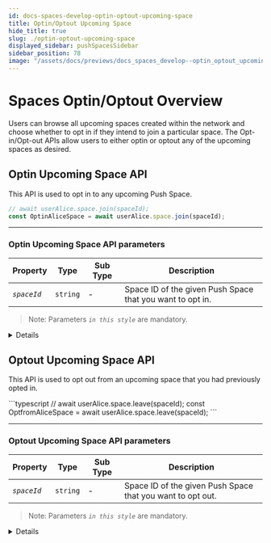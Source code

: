 ```yaml
---
id: docs-spaces-develop-optin-optout-upcoming-space
title: Optin/Optout Upcoming Space
hide_title: true
slug: ./optin-optout-upcoming-space
displayed_sidebar: pushSpacesSidebar
sidebar_position: 78
image: "/assets/docs/previews/docs_spaces_develop--optin_optout_upcoming_space.png"
---
```


# Spaces Optin/Optout Overview

Users can browse all upcoming spaces created within the network and choose whether to opt in if they intend to join a particular space. The Opt-in/Opt-out APIs allow users to either optin or optout any of the upcoming spaces as desired.

<head>
  <title>Optin/Optout Upcoming Space | Push Spaces | Push Documentation</title>
</head>


## Optin Upcoming Space API

This API is used to opt in to any upcoming Push Space.

<Tabs className="codetabs" groupId="code-examples">
  <TabItem value="js" attributes={{className: "codetab js"}} default>

```typescript
// await userAlice.space.join(spaceId);
const OptinAliceSpace = await userAlice.space.join(spaceId);
```

  </TabItem>
</Tabs>

---

### Optin Upcoming Space API parameters

| Property    | Type     | Sub Type | Description                                               |
| ----------- | -------- | -------- | --------------------------------------------------------- |
| _`spaceId`_ | `string` | -        | Space ID of the given Push Space that you want to opt in. |

> Note: Parameters _`in this style`_ are mandatory.

<Details summary="Expected response">

```typescript
  {
    spaceName: "My Cool Space",
    spaceImage: "data:image/png;base64,iVBORw0K..",
    spaceDescription: "This is a space description",
    isPublic: true,
    spaceCreator: "eip155:0xb44a29524433dBC639C35124459c741bC241d4f4",
    spaceId:
      "spaces:a551aeeb73922d7b86e0bd4874cd36c5e92c6687a6ac3ca75327c137fdb1cb80",
    scheduleAt: "2024-02-20T00:00:00.000Z",
    scheduleEnd: null,
    status: "PENDING",
    rules: {},
    meta: null,
    sessionKey: null,
    encryptedSecret: null,

  },
```

</Details>

## Optout Upcoming Space API

This API is used to opt out from an upcoming space that you had previously opted in.

<Tabs className="codetabs" groupId="code-examples">
  <TabItem value="js" attributes={{className: "codetab js"}} default>
```typescript
// await userAlice.space.leave(spaceId);
const OptfromAliceSpace = await userAlice.space.leave(spaceId);
```

  </TabItem>
</Tabs>

---

### Optout Upcoming Space API parameters

| Property    | Type     | Sub Type | Description                                                |
| ----------- | -------- | -------- | ---------------------------------------------------------- |
| _`spaceId`_ | `string` | -        | Space ID of the given Push Space that you want to opt out. |

> Note: Parameters _`in this style`_ are mandatory.

<Details summary="Expected response">

```typescript
  {
    spaceName: "My Cool Space",
    spaceImage: "data:image/png;base64,iVBORw0K..",
    spaceDescription: "This is a space description",
    isPublic: true,
    spaceCreator: "eip155:0xb44a29524433dBC639C35124459c741bC241d4f4",
    spaceId:
      "spaces:a551aeeb73922d7b86e0bd4874cd36c5e92c6687a6ac3ca75327c137fdb1cb80",
    scheduleAt: "2024-02-20T00:00:00.000Z",
    scheduleEnd: null,
    status: "PENDING",
    rules: {},
    meta: null,
    sessionKey: null,
    encryptedSecret: null,

  },
```

</Details>
